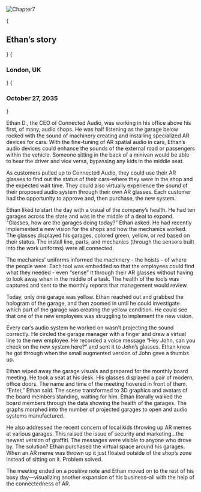 
![Chapter7](/images/Ch1.png)

{<h2 className={styles.centerText}>Ethan’s story</h2>}
{<h3 className={styles.centerText}>London, UK</h3>}
{<h3 className={styles.centerText}>October 27, 2035</h3>}

Ethan D., the CEO of Connected Audio, was working in his office above his first, of many, audio shops. He was half listening as the garage below rocked with the sound of machinery creating and installing specialized AR devices for cars. With the fine-tuning of AR spatial audio in cars, Ethan’s audio devices could enhance the sounds of the external road or passengers within the vehicle. Someone sitting in the back of a minivan would be able to hear the driver and vice versa, bypassing any kids in the middle seat. 

As customers pulled up to Connected Audio, they could use their AR glasses to find out the status of their cars–where they were in the shop and the expected wait time. They could also virtually experience the sound of their proposed audio system through their own AR glasses. Each customer had the opportunity to approve and, then purchase, the new system. 

Ethan liked to start the day with a visual of the company’s health. He had ten garages across the state and was in the middle of a deal to expand. “Glasses, how are the garages doing today?” Ethan asked. He had recently implemented a new vision for the shops and how the mechanics worked. The glasses displayed his garages, colored green, yellow, or red based on their status. The install line, parts, and mechanics (through the sensors built into the work uniforms) were all connected. 

The mechanics' uniforms informed the machinery - the hoists - of where the people were. Each tool was embedded so that the employees could find what they needed - even “sense” it through their AR glasses without having to look away when in the middle of a task. The health of the tools was captured and sent to the monthly reports that management would review. 

Today, only one garage was yellow. Ethan reached out and grabbed the hologram of the garage, and then zoomed in until he could investigate which part of the garage was creating the  yellow condition. He could see that one of the new employees was struggling to implement the new vision. 

Every car’s audio system he worked on wasn’t projecting the sound correctly. He circled the garage manager with a finger and drew a virtual line to the new employee. He recorded a voice message “Hey John, can you check on the new system here?” and sent it to John’s glasses. Ethan knew he got through when the small augmented version of John gave a thumbs up. 

Ethan wiped away the garage visuals and prepared for the monthly board meeting. He took a seat at his desk. His glasses displayed a pair of modern, office doors. The name and time of the meeting hovered in front of them. “Enter,” Ethan said. The scene transformed to 3D graphics and avatars of the board members standing, waiting for him. Ethan literally walked the board members through the data showing the health of the garages. The graphs morphed into the number of projected garages to open and audio systems manufactured.  

He also addressed the recent concern of local kids throwing up AR memes at various garages. This raised the issue of security and marketing…the newest version of graffiti.  The messages were visible to anyone who drove by. The solution? Ethan purchased the virtual space around his garages. When an AR meme was thrown up it just floated outside of the shop’s zone instead of sitting on it. Problem solved.

The meeting ended on a positive note and Ethan moved on to the rest of his busy day—visualizing another expansion of his business–all with the help of the connectedness of AR.
